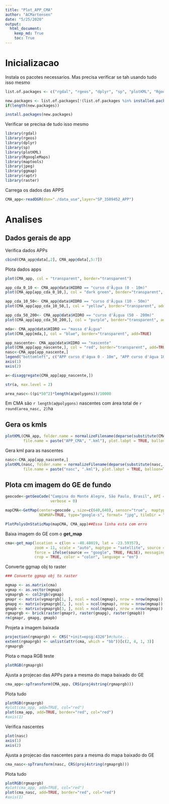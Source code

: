 ```yaml
---
title: "Plot_APP_CMA"
author: "ACMartensen"
date: "5/25/2020"
output: 
  html_document:
    keep_md: True
    toc: True
---
```


# Inicializacao


Instala os pacotes necessarios. Mas precisa verificar se tah usando tudo isso mesmo
```r
list.of.packages <- c("rgdal", "rgeos", "dplyr", "sp", "plotKML", "RgoogleMaps", "maptools", "jpeg", "ggmap", "raptr", "raster")

new.packages <- list.of.packages[!(list.of.packages %in% installed.packages()[,"Package"])]
if(length(new.packages)) 

install.packages(new.packages)
```

Verificar se precisa de tudo isso mesmo
```r
library(rgdal)
library(rgeos)
library(dplyr)
library(sp)
library(plotKML)
library(RgoogleMaps)
library(maptools)
library(jpeg)
library(ggmap)
library(raptr)
library(raster)
```


Carrega os dados das APPS
```r
CMA_app<-readOGR(dsn="./data_use",layer="SP_3509452_APP")
```

# Analises

## Dados gerais de app

Verifica dados APPs
```r
cbind(CMA_app@data[,2], CMA_app@data[,5:7])
```

Plota dados apps
```r
plot(CMA_app, col = "transparent", border="transparent")

app_cda_0_10 <- CMA_app@data$HIDRO == "curso d'Ã¡gua (0 - 10m)"
plot(CMA_app[app_cda_0_10,], col = "dark green", border="transparent", add=TRUE)

app_cda_10_50<- CMA_app@data$HIDRO == "curso d'Ã¡gua (10 - 50m)"
plot(CMA_app[app_cda_10_50,], col = "yellow", border="transparent", add=TRUE)

app_cda_50_200<- CMA_app@data$HIDRO == "curso d'Ã¡gua (50 - 200m)"
plot(CMA_app[app_cda_50_200,], col = "purple", border="transparent", add=TRUE)

mda<- CMA_app@data$HIDRO == "massa d'Ã¡gua"
plot(CMA_app[mda,], col = "blue", border="transparent", add=TRUE)

app_nascente<- CMA_app@data$HIDRO == "nascente"
plot(CMA_app[app_nascente,], col = "red", border="transparent", add=TRUE)
nasc<-CMA_app[app_nascente,]
legend("bottomleft", c("APP curso d'água 0 - 10m", "APP curso d'água 10 - 50m", "APP curso d'água 50 - 200m", "APP nascentes", "Massa d'água"), fill=c("dark green", "yellow", "purple", "red", "orange"))
axis(1)
axis(2)
```

```r
a<-disaggregate(CMA_app[app_nascente,])

str(a, max.level = 2)

area_nasc<-((pi*50^2)*length(a@polygons))/10000
```

Em CMA são `r length(a@polygons)` nascentes com área total de `r round(area_nasc, 2)`ha

## Gera os kmls

```r
plotKML(CMA_app, folder.name = normalizeFilename(deparse(substitute(CMA_app, env = parent.frame()))), 
        file.name = paste("APP_CMA", ".kml"), plot.labpt = TRUE, balloon=TRUE)

```

Gera kml para as nascentes
```r
nasc<-CMA_app[app_nascente,]
plotKML(nasc, folder.name = normalizeFilename(deparse(substitute(nasc, env = parent.frame()))), 
        file.name = paste("nasc", ".kml"), plot.labpt = TRUE, balloon=TRUE) 
```

## Plota cm imagem do GE de fundo
```r
geocode<-getGeoCode("Campina do Monte Alegre, São Paulo, Brasil", API = c("osm", "google")[1], JSON = FALSE,
                    verbose = 0)

mapCMA<-GetMap(center=geocode , size=c(640,640), sensor="true",  maptype="satellite", 
               NEWMAP=TRUE, type="google-s", format= "jpg", tileDir = "./data_use")

PlotPolysOnStaticMap(mapCMA, CMA_app)##Essa linha esta com erro
```

Baixa imagem do GE com o **get_map**
```r
cma<-get_map(location = c(lon = -48.48019, lat = -23.59357),
             zoom = 11, scale = "auto", maptype = "satellite", source = "google", 
             force = ifelse(source == "google", TRUE, FALSE), messaging = FALSE, 
             crop = TRUE, color = "color", language = "en")
```

Converte ggmap obj to raster
```r
### Converte ggmap obj to raster

mgmap <- as.matrix(cma)
vgmap <- as.vector(mgmap)
vgmaprgb <- col2rgb(vgmap)
gmapr <- matrix(vgmaprgb[1, ], ncol = ncol(mgmap), nrow = nrow(mgmap))
gmapg <- matrix(vgmaprgb[2, ], ncol = ncol(mgmap), nrow = nrow(mgmap))
gmapb <- matrix(vgmaprgb[3, ], ncol = ncol(mgmap), nrow = nrow(mgmap))
rgmaprgb <- brick(raster(gmapr), raster(gmapg), raster(gmapb))
rm(gmapr, gmapg, gmapb)
```

Projeta a imagem baixada
```r
projection(rgmaprgb) <- CRS("+init=epsg:4326")#chute...
extent(rgmaprgb) <- unlist(attr(cma, which = "bb"))[c(2, 4, 1, 3)]
rgmaprgb
```

Plota o mapa RGB teste
```r
plotRGB(rgmaprgb)
```

Ajusta a projecao das APPs para a mesma do mapa baixado do GE
```r
cma_app<-spTransform(CMA_app, CRS(proj4string(rgmaprgb)))
```

Plota tudo
```r
plotRGB(rgmaprgb)
#plot(cma_app, add=TRUE, col="red")
plot(cma_app, add=TRUE, border="red", col="red")
#axis(1)
```


Verifica nascentes
```r
plot(nasc)
axis(1)
axis(2)
```

Ajusta a projecao das nascentes para a mesma do mapa baixado do GE
```r
cma_nasc<-spTransform(nasc, CRS(proj4string(rgmaprgb)))
```

Plota tudo
```r
plotRGB(rgmaprgb)
#plot(cma_app, add=TRUE, col="red")
plot(cma_nasc, add=TRUE, border="red", col="red")
#axis(1)
```









